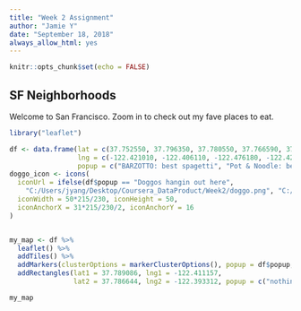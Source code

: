 ```yaml
---
title: "Week 2 Assignment"
author: "Jamie Y"
date: "September 18, 2018"
always_allow_html: yes
---
```


```r
knitr::opts_chunk$set(echo = FALSE)
```

## SF Neighborhoods

Welcome to San Francisco. Zoom in to check out my fave places to eat.

```r
library("leaflet")

df <- data.frame(lat = c(37.752550, 37.796350, 37.780550, 37.766590, 37.768327),
                 lng = c(-122.421010, -122.406110, -122.476180, -122.421480, -122.480992),
                 popup = c("BARZOTTO: best spagetti", "Pot & Noodle: best Chinese noodle soup", "HoDaLa: best Taiwanese vibes", "Sizzling Pot King: best MaLa dry pot, one order can feed a family of 6", "Doggos hangin out here"))
doggo_icon <- icons(
  iconUrl = ifelse(df$popup == "Doggos hangin out here",
    "C:/Users/jyang/Desktop/Coursera_DataProduct/Week2/doggo.png", "C:/Users/jyang/Desktop/Coursera_DataProduct/Week2/yum.png"),
  iconWidth = 50*215/230, iconHeight = 50,
  iconAnchorX = 31*215/230/2, iconAnchorY = 16
)


my_map <- df %>%
  leaflet() %>% 
  addTiles() %>%
  addMarkers(clusterOptions = markerClusterOptions(), popup = df$popup, icon = doggo_icon) %>%
  addRectangles(lat1 = 37.789086, lng1 = -122.411157, 
                lat2 = 37.786644, lng2 = -122.393312, popup = c("nothing is open here on the weekends"))

my_map
```

